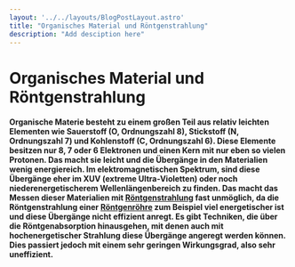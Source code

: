 ```yaml
---
layout: '../../layouts/BlogPostLayout.astro'
title: "Organisches Material und Röntgenstrahlung"
description: "Add desciption here"
---
```

# Organisches Material und Röntgenstrahlung

#### Organische Materie besteht zu einem großen Teil aus relativ leichten Elementen wie Sauerstoff (O, Ordnungszahl 8), Stickstoff (N, Ordnungszahl 7) und Kohlenstoff (C, Ordnungszahl 6). Diese Elemente besitzen nur 8, 7 oder 6 Elektronen und einen Kern mit nur eben so vielen Protonen. Das macht sie leicht und die Übergänge in den Materialien wenig energiereich. Im elektromagnetischen Spektrum, sind diese Übergänge eher im XUV (extreme Ultra-Violetten) oder noch niederenergetischerem Wellenlängenbereich zu finden. Das macht das Messen dieser Materialien mit <a href="/keywords/xrays/">Röntgenstrahlung</a> fast unmöglich, da die Röntgenstrahlung einer <a href="/keywords/xray-tube/">Röntgenröhre</a> zum Beispiel viel energetischer ist und diese Übergänge nicht effizient anregt. Es gibt Techniken, die über die Röntgenabsorption hinausgehen, mit denen auch mit hochenergetischer Strahlung diese Übergänge angeregt werden können. Dies passiert jedoch mit einem sehr geringen Wirkungsgrad, also sehr uneffizient.
